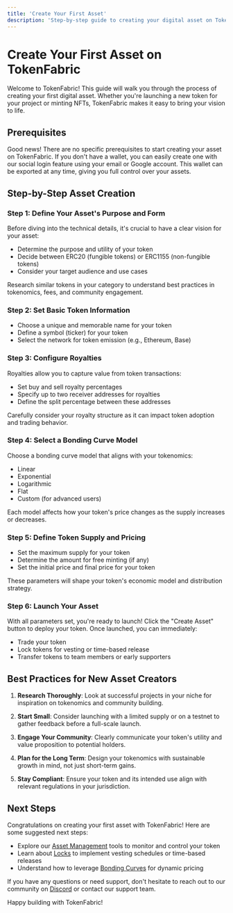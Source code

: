 ```yaml
---
title: 'Create Your First Asset'
description: 'Step-by-step guide to creating your digital asset on TokenFabric'
---
```


# Create Your First Asset on TokenFabric

Welcome to TokenFabric! This guide will walk you through the process of creating your first digital asset. Whether you're launching a new token for your project or minting NFTs, TokenFabric makes it easy to bring your vision to life.

## Prerequisites

Good news! There are no specific prerequisites to start creating your asset on TokenFabric. If you don't have a wallet, you can easily create one with our social login feature using your email or Google account. This wallet can be exported at any time, giving you full control over your assets.

## Step-by-Step Asset Creation

### Step 1: Define Your Asset's Purpose and Form

Before diving into the technical details, it's crucial to have a clear vision for your asset:

- Determine the purpose and utility of your token
- Decide between ERC20 (fungible tokens) or ERC1155 (non-fungible tokens)
- Consider your target audience and use cases

<Tip>
Research similar tokens in your category to understand best practices in tokenomics, fees, and community engagement.
</Tip>

### Step 2: Set Basic Token Information

- Choose a unique and memorable name for your token
- Define a symbol (ticker) for your token
- Select the network for token emission (e.g., Ethereum, Base)

### Step 3: Configure Royalties

Royalties allow you to capture value from token transactions:

- Set buy and sell royalty percentages
- Specify up to two receiver addresses for royalties
- Define the split percentage between these addresses

<Note>
Carefully consider your royalty structure as it can impact token adoption and trading behavior.
</Note>

### Step 4: Select a Bonding Curve Model

Choose a bonding curve model that aligns with your tokenomics:

- Linear
- Exponential
- Logarithmic
- Flat
- Custom (for advanced users)

Each model affects how your token's price changes as the supply increases or decreases.

### Step 5: Define Token Supply and Pricing

- Set the maximum supply for your token
- Determine the amount for free minting (if any)
- Set the initial price and final price for your token

These parameters will shape your token's economic model and distribution strategy.

### Step 6: Launch Your Asset

With all parameters set, you're ready to launch! Click the "Create Asset" button to deploy your token. Once launched, you can immediately:

- Trade your token
- Lock tokens for vesting or time-based release
- Transfer tokens to team members or early supporters

## Best Practices for New Asset Creators

1. **Research Thoroughly**: Look at successful projects in your niche for inspiration on tokenomics and community building.

2. **Start Small**: Consider launching with a limited supply or on a testnet to gather feedback before a full-scale launch.

3. **Engage Your Community**: Clearly communicate your token's utility and value proposition to potential holders.

4. **Plan for the Long Term**: Design your tokenomics with sustainable growth in mind, not just short-term gains.

5. **Stay Compliant**: Ensure your token and its intended use align with relevant regulations in your jurisdiction.

## Next Steps

Congratulations on creating your first asset with TokenFabric! Here are some suggested next steps:

- Explore our [Asset Management](/documentation/essentials/asset-management) tools to monitor and control your token
- Learn about [Locks](/documentation/essentials/locks) to implement vesting schedules or time-based releases
- Understand how to leverage [Bonding Curves](/documentation/essentials/bonding-curve) for dynamic pricing

If you have any questions or need support, don't hesitate to reach out to our community on [Discord](https://discord.gg/yn4wdufRCs) or contact our support team.

Happy building with TokenFabric!